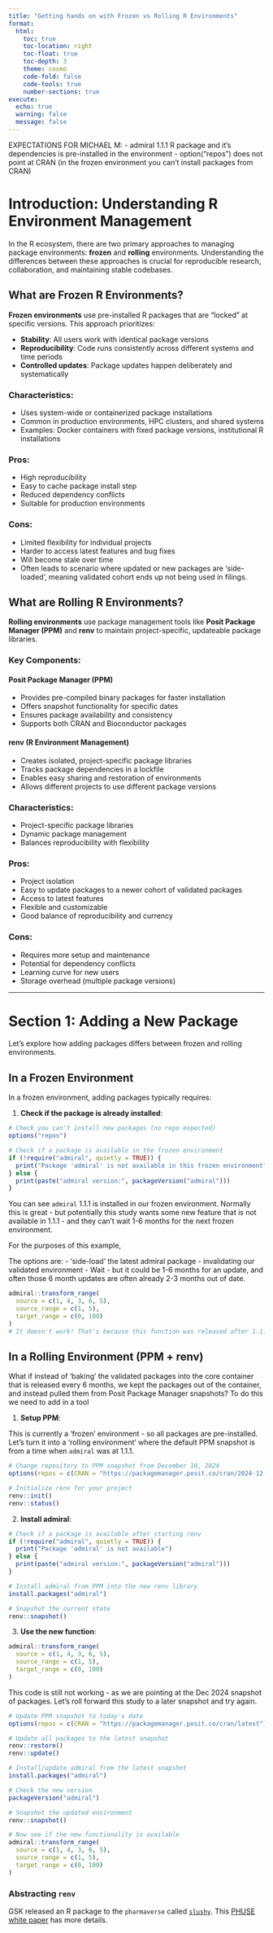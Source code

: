 ```yaml
---
title: "Getting hands on with Frozen vs Rolling R Environments"
format:
  html:
    toc: true
    toc-location: right
    toc-float: true
    toc-depth: 3
    theme: cosmo
    code-fold: false
    code-tools: true
    number-sections: true
execute:
  echo: true
  warning: false
  message: false
---
```


EXPECTATIONS FOR MICHAEL M:
- admiral 1.1.1 R package and it's dependencies is pre-installed in the environment
- option("repos") does not point at CRAN (in the frozen environment you can't install packages from CRAN)

# Introduction: Understanding R Environment Management

In the R ecosystem, there are two primary approaches to managing package environments: **frozen** and **rolling** environments. Understanding the differences between these approaches is crucial for reproducible research, collaboration, and maintaining stable codebases.

## What are Frozen R Environments?

**Frozen environments** use pre-installed R packages that are "locked" at specific versions. This approach prioritizes:

- **Stability**: All users work with identical package versions
- **Reproducibility**: Code runs consistently across different systems and time periods
- **Controlled updates**: Package updates happen deliberately and systematically

### Characteristics:

- Uses system-wide or containerized package installations
- Common in production environments, HPC clusters, and shared systems
- Examples: Docker containers with fixed package versions, institutional R installations

### Pros:
- High reproducibility
- Easy to cache package install step
- Reduced dependency conflicts
- Suitable for production environments

### Cons:
- Limited flexibility for individual projects
- Harder to access latest features and bug fixes
- Will become stale over time
- Often leads to scenario where updated or new packages are 'side-loaded', meaning validated cohort ends up not being used in filings.

## What are Rolling R Environments?

**Rolling environments** use package management tools like **Posit Package Manager (PPM)** and **renv** to maintain project-specific, updateable package libraries.

### Key Components:

#### Posit Package Manager (PPM)
- Provides pre-compiled binary packages for faster installation
- Offers snapshot functionality for specific dates
- Ensures package availability and consistency
- Supports both CRAN and Bioconductor packages

#### renv (R Environment Management)
- Creates isolated, project-specific package libraries
- Tracks package dependencies in a lockfile
- Enables easy sharing and restoration of environments
- Allows different projects to use different package versions

### Characteristics:
- Project-specific package libraries
- Dynamic package management
- Balances reproducibility with flexibility

### Pros:
- Project isolation
- Easy to update packages to a newer cohort of validated packages
- Access to latest features
- Flexible and customizable
- Good balance of reproducibility and currency

### Cons:
- Requires more setup and maintenance
- Potential for dependency conflicts
- Learning curve for new users
- Storage overhead (multiple package versions)

---

# Section 1: Adding a New Package

Let's explore how adding packages differs between frozen and rolling environments.

## In a Frozen Environment

In a frozen environment, adding packages typically requires:

1. **Check if the package is already installed**:
```r
# Check you can't install new packages (no repo expected)
options("repos")

# Check if a package is available in the frozen environment
if (!require("admiral", quietly = TRUE)) {
  print("Package 'admiral' is not available in this frozen environment")
} else {
  print(paste("admiral version:", packageVersion("admiral")))
}
```

You can see `admiral` 1.1.1 is installed in our frozen environment. Normally this is great - but potentially this study wants some new feature that is not available in 1.1.1 - and they can't wait 1-6 months for the next frozen environment. 

For the purposes of this example, 

The options are:
- 'side-load' the latest admiral package - invalidating our validated environment
- Wait - but it could be 1-6 months for an update, and often those 6 month updates are often already 2-3 months out of date. 

```r
admiral::transform_range(
  source = c(1, 4, 3, 6, 5),
  source_range = c(1, 5),
  target_range = c(0, 100)
)
# It doesn't work! That's because this function was released after 1.1.1
```

## In a Rolling Environment (PPM + renv)

What if instead of 'baking' the validated packages into the core container that is released every 6 months, we kept the packages out of the container, and instead pulled them from Posit Package Manager snapshots? To do this we need to add in a tool 

1. **Setup PPM**:

This is currently a 'frozen' environment - so all packages are pre-installed. Let's turn it into a 'rolling environment' where the default PPM snapshot is from a time when `admiral` was at 1.1.1.

```r
# Change repository to PPM snapshot from December 10, 2024
options(repos = c(CRAN = "https://packagemanager.posit.co/cran/2024-12-10"))

# Initialize renv for your project
renv::init()
renv::status()
```

2. **Install admiral**:
```r
# Check if a package is available after starting renv
if (!require("admiral", quietly = TRUE)) {
  print("Package 'admiral' is not available")
} else {
  print(paste("admiral version:", packageVersion("admiral")))
}

# Install admiral from PPM into the new renv library
install.packages("admiral")

# Snapshot the current state
renv::snapshot()
```

3. **Use the new function**:
```r
admiral::transform_range(
  source = c(1, 4, 3, 6, 5),
  source_range = c(1, 5),
  target_range = c(0, 100)
)
```

This code is still not working - as we are pointing at the Dec 2024 snapshot of packages. Let's roll forward this study to a later snapshot and try again.

```r
# Update PPM snapshot to today's date
options(repos = c(CRAN = "https://packagemanager.posit.co/cran/latest"))

# Update all packages to the latest snapshot
renv::restore()
renv::update()

# Install/update admiral from the latest snapshot
install.packages("admiral")

# Check the new version
packageVersion("admiral")

# Snapshot the updated environment
renv::snapshot()

# Now see if the new functionality is available
admiral::transform_range(
  source = c(1, 4, 3, 6, 5),
  source_range = c(1, 5),
  target_range = c(0, 100)
)
```

### Abstracting `renv`

GSK released an R package to the `pharmaverse` called [`slushy`](https://github.com/GSK-Biostatistics/slushy). This [PHUSE white paper](https://www.lexjansen.com/phuse-us/2025/os/PAP_OS12.pdf) has more details.
